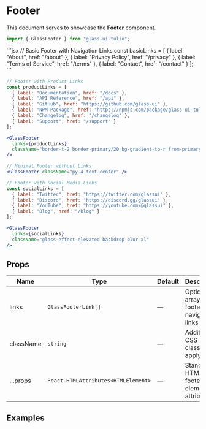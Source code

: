 # Footer

This document serves to showcase the **Footer** component.

```jsx
import { GlassFooter } from "glass-ui-tulio";
```

<ComponentShowcase>
  ```jsx
  // Basic Footer with Navigation Links
  const basicLinks = [
    { label: "About", href: "/about" },
    { label: "Privacy Policy", href: "/privacy" },
    { label: "Terms of Service", href: "/terms" },
    { label: "Contact", href: "/contact" }
  ];

  <GlassFooter links={basicLinks} />
  ```

  ```jsx
  // Footer with Product Links
  const productLinks = [
    { label: "Documentation", href: "/docs" },
    { label: "API Reference", href: "/api" },
    { label: "GitHub", href: "https://github.com/glass-ui" },
    { label: "NPM Package", href: "https://npmjs.com/package/glass-ui-tulio" },
    { label: "Changelog", href: "/changelog" },
    { label: "Support", href: "/support" }
  ];

  <GlassFooter 
    links={productLinks}
    className="border-t-2 border-primary/20 bg-gradient-to-r from-primary/5 to-secondary/5"
  />
  ```

  ```jsx
  // Minimal Footer without Links
  <GlassFooter className="py-4 text-center" />
  ```

  ```jsx
  // Footer with Social Media Links
  const socialLinks = [
    { label: "Twitter", href: "https://twitter.com/glassui" },
    { label: "Discord", href: "https://discord.gg/glassui" },
    { label: "YouTube", href: "https://youtube.com/@glassui" },
    { label: "Blog", href: "/blog" }
  ];

  <GlassFooter 
    links={socialLinks}
    className="glass-effect-elevated backdrop-blur-xl"
  />
  ```
</ComponentShowcase>

## Props

| Name | Type | Default | Description |
|------|------|---------|-------------|
| links | `GlassFooterLink[]` | — | Optional array of footer navigation links |
| className | `string` | — | Additional CSS classes to apply |
| ...props | `React.HTMLAttributes<HTMLElement>` | — | Standard HTML footer element attributes |

## Examples
